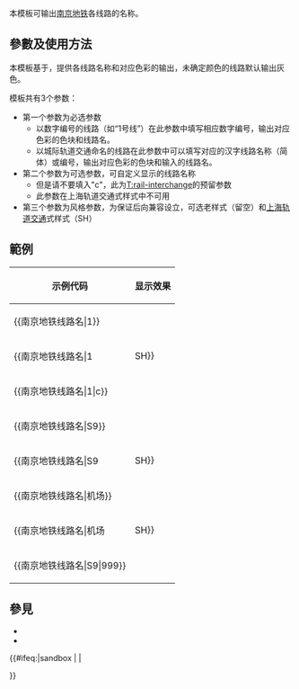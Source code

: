 <includeonly><!-- 在這裡加入模板的保護標識 --></includeonly><noinclude>{{Documentation subpage}}</noinclude>
<!-- 在本行下編輯模板說明 -->
本模板可输出[[南京地铁]]各线路的名称。

== 參數及使用方法 ==
本模板基于{{tl|南京地铁线路色}}，提供各线路名称和对应色彩的输出，未确定颜色的线路默认输出灰色。

模板共有3个参数：
*第一个参数为必选参数
** 以数字编号的线路（如“1号线”）在此参数中填写相应数字编号，输出对应色彩的色块和线路名。
** 以城际轨道交通命名的线路在此参数中可以填写对应的汉字线路名称（简体）或编号，输出对应色彩的色块和输入的线路名。
*第二个参数为可选参数，可自定义显示的线路名称
**但是请不要填入"c"，此为[[T:rail-interchange]]的预留参数
**此参数在上海轨道交通式样式中不可用
*第三个参数为风格参数，为保证后向兼容设立，可选老样式（留空）和[[Template:上海地铁线路名|上海轨道交通]]式样式（SH）

== 範例 ==
{| class="wikitable"
! 示例代码 !! 显示效果
|-
| <nowiki>{{</nowiki>南京地铁线路名<nowiki>|1}}</nowiki> || {{南京地铁线路名|1}}
|-
| <nowiki>{{</nowiki>南京地铁线路名<nowiki>|1||SH}}</nowiki> || {{南京地铁线路名|1||SH}}
|-
| <nowiki>{{</nowiki>南京地铁线路名<nowiki>|1|c}}</nowiki> || {{南京地铁线路名|1|c}}
|-
| <nowiki>{{</nowiki>南京地铁线路名<nowiki>|S9}}</nowiki> || {{南京地铁线路名|S9}}
|-
| <nowiki>{{</nowiki>南京地铁线路名<nowiki>|S9||SH}}</nowiki> || {{南京地铁线路名|S9||SH}}
|-
| <nowiki>{{</nowiki>南京地铁线路名<nowiki>|机场}}</nowiki> || {{南京地铁线路名|机场}}
|-
| <nowiki>{{</nowiki>南京地铁线路名<nowiki>|机场||SH}}</nowiki> || {{南京地铁线路名|机场||SH}}
|-
| <nowiki>{{</nowiki>南京地铁线路名<nowiki>|S9|999}}</nowiki> || {{南京地铁线路名|S9|999}}
|}

== 參見 ==
*{{tl|南京地铁线路色}}
*{{tl|南京地铁线路}}

<includeonly>{{#ifeq:{{SUBPAGENAME}}|sandbox | |
<!-- 本行下加入模板的分類，跨維基連結加入Wikidata（參見[[Wikipedia:Wikidata]]） -->

}}</includeonly>